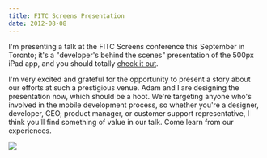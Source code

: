 ```yaml
---
title: FITC Screens Presentation
date: 2012-08-08
---
```



I'm presenting a talk at the FITC Screens conference this September in Toronto; it's a "developer's behind the scenes" presentation of the 500px iPad app, and you should totally [check it out](http://www.fitc.ca/events/presentations/presentation.cfm?event=134&presentation_id=2044).



I'm very excited and grateful for the opportunity to present a story about our efforts at such a prestigious venue. Adam and I are designing the presentation now, which should be a hoot. We're targeting anyone who's involved in the mobile development process, so whether you're a designer, developer, CEO, product manager, or customer support representative, I think you'll find something of value in our talk. Come learn from our experiences.

![](DD0F3B498B6C4C4A936A3AEF45DFF61B.jpg)
  